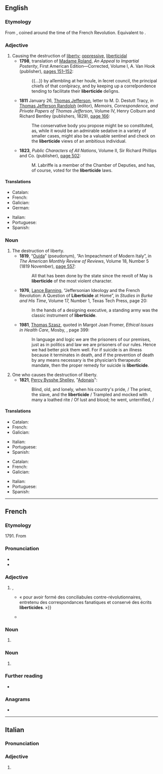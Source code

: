 ==English==

===Etymology===
From {{bor|en|fr|liberticide}}, coined around the time of the French Revolution. Equivalent to {{suffix|en|liberty|cide}}.

===Adjective===
{{en-adj|-}}

# Causing the destruction of [[liberty]]; [[oppressive]], [[liberticidal]]
#* '''1798''', translation of [[w:Madame Roland|Madame Roland]], ''An Appeal to Impartial Posterity'', First American Edition—Corrected, Volume I, A. Van Hook (publisher), [http://books.google.com/books?id=adsRAAAAIAAJ&pg=RA1-PA152&dq=liberticide pages 151–152]:
#*: {{...}} by aſſembling at her houſe, in ſecret council, the principal chiefs of that conſpiracy, and by keeping up a correſpondence tending to facilitate their '''liberticide''' deſigns.
#* '''1811''' January 26, [[w:Thomas Jefferson|Thomas Jefferson]], letter to M. D. Destutt Tracy, in [[w:Thomas Jefferson Randolph|Thomas Jefferson Randolph]] (editor), ''Memoirs, Correspondence, and Private Papers of Thomas Jefferson'', Volume IV, Henry Colburn and Richard Bentley (publishers, 1829), [http://books.google.com/books?id=E_5sgeh0NzkC&pg=PA166&dq=liberticide page 166]:
#*: The conservative body you propose might be so constituted, as, while it would be an admirable sedative in a variety of smaller cases, might also be a valuable sentinel and check on the '''liberticide''' views of an ambitious individual.
#* '''1823''', ''Public Characters of All Nations'', Volume II, Sir Richard Phillips and Co. (publisher), [http://books.google.com/books?id=0LIBAAAAYAAJ&pg=RA2-PA502&dq=liberticide page 502]:
#*: M. Labriffe is a member of the Chamber of Deputies, and has, of course, voted for the '''liberticide''' laws.

====Translations====
{{trans-top|causing the destruction of liberty}}
* Catalan: {{t|ca|lliberticida|m|f}}
* French: {{t+|fr|liberticide|m|f}}
* Galician: {{t|gl|liberticida|m|f}}
* German: {{t|de|freiheitsfeindlich}}
{{trans-mid}}
* Italian: {{t+|it|liberticida|m|f}}
* Portuguese: {{t|pt|liberticida|m|f}}
* Spanish: {{t+|es|liberticida}}
{{trans-bottom}}

===Noun===
{{en-noun|~}}

# The destruction of liberty.
#* '''1819''', “[[w:Ouida|Ouida]]” (pseudonym), “An Impeachment of Modern Italy”, in ''The American Monthly Review of Reviews'', Volume 18, Number 5 (1819 November), [http://books.google.com/books?id=hWPrsFidW0AC&pg=PA557&dq=liberticide page 557]:
#*: All that has been done by the state since the revolt of May is '''liberticide''' of the most violent character.
#* '''1976''', [[w:Lance Banning|Lance Banning]], “Jeffersonian Ideology and the French Revolution: A Question of '''Liberticide''' at Home”, in ''Studies in Burke and His Time'', Volume 17, Number 1,<sup >[http://books.google.com/books?id=u5ghAQAAIAAJ ]</sup> Texas Tech Press, page 20:
#*: In the hands of a designing executive, a standing army was the classic instrument of '''liberticide'''.
#* '''1981''', [[w:Thomas Szasz|Thomas Szasz]], quoted in Margot Joan Fromer, ''Ethical Issues in Health Care'',<sup >[http://books.google.co.uk/books?id=IGFtAAAAMAAJ ]</sup> Mosby, {{ISBN|9780801617287}}, page 399:
#*: In language and logic we are the prisoners of our premises, just as in politics and law we are prisoners of our rules.<!-- Elsewhere, “rules” is given as “rulers”, but “rules” seems more likely, especially in the context of law and logic. --> Hence we had better pick them well. For if suicide is an illness because it terminates in death, and if the prevention of death by any means necessary is the physician’s therapeutic mandate, then the proper remedy for suicide is '''liberticide'''.
# One who causes the destruction of liberty.
#* '''1821''', [[w:Percy Bysshe Shelley|Percy Bysshe Shelley]], "[[wikisource:Adonais|Adonais]]":
#*: Blind, old, and lonely, when his country's pride, / The priest, the slave, and the '''liberticide''' / Trampled and mocked with many a loathed rite / Of lust and blood; he went, unterrified, /

====Translations====
{{trans-top|the destruction of liberty}}
* Catalan: {{t|ca|lliberticidi|m}}
* French: {{t+|fr|liberticide|m}}
* Galician: {{t|gl|liberticidio|m}}
{{trans-mid}}
* Italian: {{t|it|liberticidio}}
* Portuguese: {{t+|pt|liberticídio|m}}
* Spanish: {{t|es|liberticidio|m}}
{{trans-bottom}}

{{trans-top|one who causes the destruction of liberty}}
* Catalan: {{t|ca|lliberticida|m|f}}
* French: {{t+|fr|liberticide|m|f}}
* Galician: {{t|gl|liberticida|m|f}}
{{trans-mid}}
* Italian: {{t+|it|liberticida |m|f}}
* Portuguese: {{t|pt|liberticida|m|f}}
* Spanish: {{t+|es|liberticida|m|f}}
{{trans-bottom}}

----

==French==

===Etymology===
1791. From {{suffix|fr|liberté|cide}}

===Pronunciation===
* {{fr-IPA}}
* {{audio|fr|LL-Q150 (fra)-WikiLucas00-liberticide.wav|France (Lyon)}}

===Adjective===
{{fr-adj}}

# {{l|en|liberticide}}, {{l|en|liberticidal}}
#* {{quote-book|fr|author={{w|Georges Bernanos}}|title=Dialogues des Carmélites|year=c. 1948|passage=Le tribunal prononce la condamnation à mort des seize carmélites {{...}} « pour avoir formé des conciliabules contre-révolutionnaires, entretenu des correspondances fanatiques et conservé des écrits '''liberticides'''. »}}
#* {{quote-web|fr|work=Le Monde|date=2020-09-29|title=En Europe, l’exaspération grandit face aux mesures anti-Covid 19|url=https://www.lemonde.fr/international/article/2020/09/29/en-europe-l-exasperation-grandit-face-aux-mesures-anti-covid-19_6053989_3210.html|passage=Si la peur persistante de la pandémie, qui a fait à ce jour plus d’un million de morts dans le monde, contribue globalement au respect des dispositifs visant à freiner sa propagation, partout en Europe des mouvements antimasque et des manifestations d’exaspération sont apparus contre les actions des gouvernements, jugées tantôt '''liberticides''', tantôt incohérentes.}}

===Noun===
{{fr-noun|mf}}

# {{l|en|liberticide}} {{gloss|one who causes the destruction of liberty}}

===Noun===
{{fr-noun|m}}

# {{l|en|liberticide}} {{gloss|the destruction of liberty}}

===Further reading===
* {{R:TLFi}}

===Anagrams===
* {{l|fr|crédibilité}}

----

==Italian==

===Pronunciation===
{{it-pr|liberticìde}}

===Adjective===
{{head|it|adjective form}}

# {{feminine plural of|it|liberticida}}